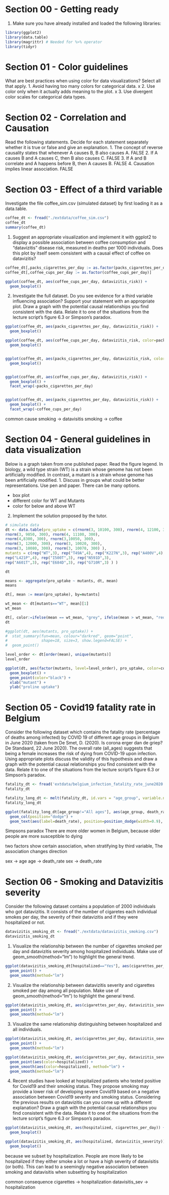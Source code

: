 # Section 00 - Getting ready
1. Make sure you have already installed and loaded the following libraries:
```r
library(ggplot2)
library(data.table)
library(magrittr) # Needed for %>% operator
library(tidyr)
```

# Section 01 - Color guidelines
What are best practices when using color for data visualizations? Select all that apply.
1. Avoid having too many colors for categorical data. x
2. Use color only when it actually adds meaning to the plot. x
3. Use divergent color scales for categorical data types.

# Section 02 - Correlation and Causation
Read the following statements. Decide for each statement separately whether it is true or false and give an
explanation.
1. The concept of reverse causality states that whenever A causes B, B also causes A. FALSE
2. If A causes B and A causes C, then B also causes C. FALSE
3. If A and B correlate and A happens before B, then A causes B. FALSE
4. Causation implies linear association. FALSE

# Section 03 - Effect of a third variable
Investigate the file coffee_sim.csv (simulated dataset) by first loading it as a data.table.
```r
coffee_dt <- fread("./extdata/coffee_sim.csv")
coffee_dt
summary(coffee_dt)
```
1. Suggest an appropriate visualization and implement it with ggplot2 to display a possible association
between coffee consumption and “datavizitis” disease risk, measured in deaths per 1000 individuals. Does
this plot by itself seem consistent with a causal effect of coffee on datavizitis?
```r
coffee_dt[,packs_cigarettes_per_day := as.factor(packs_cigarettes_per_day)]
coffee_dt[,coffee_cups_per_day := as.factor(coffee_cups_per_day)]

ggplot(coffee_dt, aes(coffee_cups_per_day, datavizitis_risk)) +
  geom_boxplot()

```
2. Investigate the full dataset. Do you see evidence for a third variable influencing association? Support your
statement with an appropriate plot. Draw a graph with the potential causal relationships you find consistent
with the data. Relate it to one of the situations from the lecture script’s figure 6.3 or Simpson’s paradox.
```r
ggplot(coffee_dt, aes(packs_cigarettes_per_day, datavizitis_risk)) +
  geom_boxplot()

ggplot(coffee_dt, aes(coffee_cups_per_day, datavizitis_risk, color=packs_cigarettes_per_day)) +
  geom_boxplot()


ggplot(coffee_dt, aes(packs_cigarettes_per_day, datavizitis_risk, color=coffee_cups_per_day)) +
  geom_boxplot()


ggplot(coffee_dt, aes(coffee_cups_per_day, datavizitis_risk)) +
  geom_boxplot() +
  facet_wrap(~packs_cigarettes_per_day)


ggplot(coffee_dt, aes(packs_cigarettes_per_day, datavizitis_risk)) +
  geom_boxplot() +
  facet_wrap(~coffee_cups_per_day)

```
common cause
smoking -> datavisitis
smoking -> coffee


# Section 04 - General guidelines in data visualization
Below is a graph taken from one published paper. Read the figure legend.
In biology, a wild type strain (WT) is a strain whose genome has not been artificially modified. In contrast,
a mutant is a strain whose genome has been artificially modified.
1. Discuss in groups what could be better representations. Use pen and paper. There can be many options.

- box plot
- different color for WT and Mutants
- color for below and above WT

2. Implement the solution proposed by the tutor.
```r
# simulate data
dt <- data.table(pro_uptake = c(rnorm(3, 10100, 300), rnorm(4, 12100, 300),
rnorm(3, 9850, 300), rnorm(4, 11100, 300),
rnorm(4,8300, 300), rnorm(3,10050, 300),
rnorm(3, 12000, 300), rnorm(3, 10020, 300),
rnorm(3, 10080, 300), rnorm(3, 10070, 300) ),
mutants = c(rep("WT",3), rep("T49A",4), rep("K227N",3), rep("A400V",4),
rep("L421P",4), rep("I500T",3), rep("N591D",3),
rep("A601T",3), rep("E684D",3), rep("G710R",3) ) )

dt
```
```r
means <- aggregate(pro_uptake ~ mutants, dt, mean)
means

dt[, mean := mean(pro_uptake), by=mutants]

wt_mean <- dt[mutants=="WT", mean][1]
wt_mean

dt[, color:=ifelse(mean == wt_mean, "grey", ifelse(mean > wt_mean, "red", "blue"))]
dt

#ggplot(dt, aes(mutants, pro_uptake)) +
#  stat_summary(fun=mean, colour="darkred", geom="point", 
#               shape=18, size=3, show.legend=FALSE) + 
#  geom_point()

level_order <- dt[order(mean), unique(mutants)]
level_order

ggplot(dt, aes(factor(mutants, level=level_order), pro_uptake, color=color)) +
  geom_boxplot() +
  geom_point(color="black") +
  xlab("mutant") +
  ylab("proline uptake")

```


# Section 05 - Covid19 fatality rate in Belgium
Consider the following dataset which contains the fatality rate (percentage of deaths among infected) by
COVID 19 of different age groups in Belgium in June 2020 (taken from De Smet, D. (2020). Is corona erger
dan de griep? De Standaard, 22 June 2020). The overall rate (all_ages) suggests that being a female
increases the risk of dying from COVID-19 upon infection. Using appropriate plots discuss the validity of
this hypothesis and draw a graph with the potential causal relationships you find consistent with the data.
Relate it to one of the situations from the lecture script’s figure 6.3 or Simpson’s paradox.
```r
fatality_dt <- fread('extdata/belgium_infection_fatality_rate_june2020.csv')
fatality_dt

fatality_long_dt <- melt(fatality_dt, id.vars = "age_group", variable.name = "gender", value.name = "death_rate")
fatality_long_dt

ggplot(fatality_long_dt[age_group!="All ages"], aes(age_group, death_rate, fill=gender)) +
  geom_col(position="dodge") +
  geom_text(aes(label=death_rate), position=position_dodge(width=0.9), vjust=-0.25) 
```
Simpsons paradox
There are more older women in Belgium, because older people are more susceptible to dying

two factors show certain association, when stratifying by third variable, The association changes direction

sex -> age
age -> death_rate
sex -> death_rate


# Section 06 - Smoking and Datavizitis severity
Consider the following dataset contains a population of 2000 individuals who got datavizitis. It consists of
the number of cigaretes each individual smokes per day, the severity of their datavizitis and if they were
hospitalized or not.
```r
datavizitis_smoking_dt <- fread("./extdata/datavizitis_smoking.csv")
datavizitis_smoking_dt
```
1. Visualize the relationship between the number of cigarettes smoked per day and datavizitis severity among
hospitalized individuals. Make use of geom_smooth(method="lm") to highlight the general trend.
```r
ggplot(datavizitis_smoking_dt[hospitalized=="Yes"], aes(cigarettes_per_day, datavizitis_severity)) +
  geom_point() +
  geom_smooth(method="lm")
```


2. Visualize the relationship between datavizitis severity and cigarettes smoked per day among all population.
Make use of geom_smooth(method="lm") to highlight the general trend.
```r
ggplot(datavizitis_smoking_dt, aes(cigarettes_per_day, datavizitis_severity)) +
  geom_point() +
  geom_smooth(method="lm")
```

3. Visualize the same relationship distinguishing between hospitalized and all individuals.
```r
ggplot(datavizitis_smoking_dt, aes(cigarettes_per_day, datavizitis_severity, color=hospitalized)) +
  geom_point() +
  geom_smooth(method="lm")

ggplot(datavizitis_smoking_dt, aes(cigarettes_per_day, datavizitis_severity)) +
  geom_point(aes(color=hospitalized)) +
  geom_smooth(aes(color=hospitalized), method="lm") +
  geom_smooth(method="lm")
```

4. Recent studies have looked at hospitalized patients who tested positive for Covid19 and their smoking
status. They propose smoking may provide a lower risk of developing severe Covid19 based on a negative
association between Covid19 severity and smoking status. Considering the previous results on datavizitis can
you come up with a different explanation? Draw a graph with the potential causal relationships you find
consistent with the data. Relate it to one of the situations from the lecture script’s figure 6.3 or Simpson’s
paradox.
```r
ggplot(datavizitis_smoking_dt, aes(hospitalized, cigarettes_per_day)) +
  geom_boxplot()

ggplot(datavizitis_smoking_dt, aes(hospitalized, datavizitis_severity)) +
  geom_boxplot()
```

because we subset by hospitalization. People are more likely to be hospitalized if they either smoke a lot 
or have a high severity of datavisitis (or both).
This can lead to a seemingly negative association between smoking and datavisitis when subsetting by hospitalization

common consequence
cigarettes -> hospitalization
datavisitis_sev -> hospitalization

